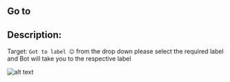 ## Go to

## Description:

Target: `Got to label 😊` from the drop down please select the required label and
Bot will take you to the respective label

![alt text](../../../assets/flow-control/go-to.png)

